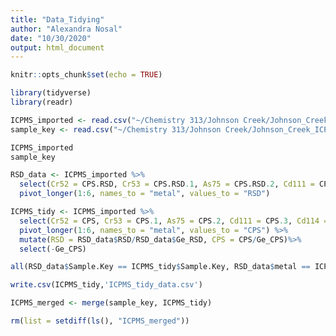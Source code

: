 ```yaml
---
title: "Data_Tidying"
author: "Alexandra Nosal"
date: "10/30/2020"
output: html_document
---
```


```r
knitr::opts_chunk$set(echo = TRUE)
```

```r
library(tidyverse)
library(readr)
```

```r
ICPMS_imported <- read.csv("~/Chemistry 313/Johnson Creek/Johnson_Creek_ICPMS/ICPMS_Data.csv", skip=1, na="N/A")
sample_key <- read.csv("~/Chemistry 313/Johnson Creek/Johnson_Creek_ICPMS/Sample_Key.csv", skip=0)
```

```r
ICPMS_imported
sample_key
```

```r
RSD_data <- ICPMS_imported %>%
  select(Cr52 = CPS.RSD, Cr53 = CPS.RSD.1, As75 = CPS.RSD.2, Cd111 = CPS.RSD.3, Cd114 = CPS.RSD.4, Pb208 = CPS.RSD.5, Ge_RSD = CPS.RSD.7, Sample.Key) %>%
  pivot_longer(1:6, names_to = "metal", values_to = "RSD")


```

```r
ICPMS_tidy <- ICPMS_imported %>%
  select(Cr52 = CPS, Cr53 = CPS.1, As75 = CPS.2, Cd111 = CPS.3, Cd114 = CPS.4, Pb208 = CPS.5, Ge_CPS = CPS.7, Sample.Key) %>%
  pivot_longer(1:6, names_to = "metal", values_to = "CPS") %>%
  mutate(RSD = RSD_data$RSD/RSD_data$Ge_RSD, CPS = CPS/Ge_CPS)%>%
  select(-Ge_CPS)

all(RSD_data$Sample.Key == ICPMS_tidy$Sample.Key, RSD_data$metal == ICPMS_tidy$metal)

write.csv(ICPMS_tidy,'ICPMS_tidy_data.csv')
```

```r
ICPMS_merged <- merge(sample_key, ICPMS_tidy)
```

```r
rm(list = setdiff(ls(), "ICPMS_merged"))
```








